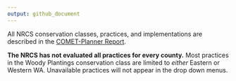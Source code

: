 ```yaml
---
output: github_document
---
```


All NRCS conservation classes, practices, and implementations are described in the <a href='https://storage.googleapis.com/comet-planner-public-assets/fiftyStates/pdfs/COMET-PlannerReport.pdf' target = "_blank">COMET-Planner Report</a>. 

**The NRCS has not evaluated all practices for every county.** Most practices in the Woody Plantings conservation class are limited to *either* Eastern or Western WA. Unavailable practices will not appear in the drop down menus.
